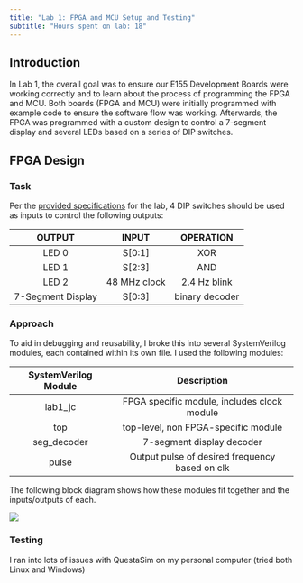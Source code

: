 ```yaml
---
title: "Lab 1: FPGA and MCU Setup and Testing"
subtitle: "Hours spent on lab: 18"
---
```


## Introduction
In Lab 1, the overall goal was to ensure our E155 Development Boards were working correctly and to learn about the process of programming the FPGA and MCU. Both boards (FPGA and MCU) were initially programmed with example code to ensure the software flow was working. Afterwards, the FPGA was programmed with a custom design to control a 7-segment display and several LEDs based on a series of DIP switches.

## FPGA Design
### Task
Per the [provided specifications](https://hmc-e155.github.io/lab/lab1/#fpga-design) for the lab, 4 DIP switches should be used as inputs to control the following outputs:

| OUTPUT | INPUT | OPERATION |
|:----:|:----:|:--------:|
| LED 0 | S[0:1] | XOR |
| LED 1 | S[2:3] | AND |
| LED 2 | 48 MHz clock | 2.4 Hz blink |
| 7-Segment Display | S[0:3] | binary decoder |

### Approach
To aid in debugging and reusability, I broke this into several SystemVerilog modules, each contained within its own file. I used the following modules:

| SystemVerilog Module | Description |
|:----:|:----:|
| lab1_jc | FPGA specific module, includes clock module |
| top | top-level, non FPGA-specific module |
| seg_decoder | 7-segment display decoder |
| pulse | Output pulse of desired frequency based on clk |

The following block diagram shows how these modules fit together and the inputs/outputs of each.

![](images/block_diagram.png)

### Testing
I ran into lots of issues with QuestaSim on my personal computer (tried both Linux and Windows)



<!--
Explanation of testing approach. How did you verify your design was behaving as expected?
Statement of whether the design meets all the requirements. If not, list the shortcomings.
Number of hours spent working on the lab are included.
Writeup contains minimal spelling or grammar issues and any errors do not significantly detract from clarity of the writeup. -->